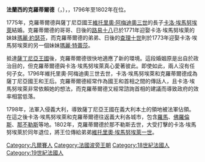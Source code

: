 {{Unreferenced|time=2021-04-12T08:57:40+00:00}}
{{Infobox royalty|consort=yes
| name         = 法蘭西的克羅蒂爾德
| succession   = 薩丁尼亞王后
| reign        = 1796年10月16日 — 1802年3月7日
| image        = Drouais - Clotilde of France - Versailles MV 3972.jpg
| full name    = Marie Adélaïde Clotilde Xavière de France
| birth_date   = {{Birth date|1759|9|23|df=y}}
| birth_place  = [[凡爾賽宮|凡爾賽宮]]
| death_date   = {{Death date and age|1802|3|7|1759|9|23|df=y}}
| death_place  = [[那不勒斯|那不勒斯]]
| burial_place = [[基艾亚圣加大肋纳堂|基艾亚圣加大肋纳堂]]
| house        = [[波旁王朝|波旁王朝]]
| father       = [[法兰西的路易_(1729年–1765年)|法國王太子路易]]
| mother       = [[萨克森的玛丽·约瑟芬_(1731年–1767年)|薩克森的瑪麗亞·約瑟法]]
| religion     = [[羅馬天主教|羅馬天主教]]
| signature    = Signature of Marie Clotilde de France, 1793.jpg
}}

'''法蘭西的克羅蒂爾德'''（{{lang-fr|Clotilde de France}}，{{bd|1759年|9月23日|1802年|3月7日|}}），{{le|薩丁尼亞王后|List of consorts of the Savoyard monarchs}}，1796年至1802年在位。

1775年，克羅蒂爾德與薩丁尼亞國王[[維托里奧·阿梅迪奧三世|維托里奧·阿梅迪奧三世]]的長子[[卡洛·埃馬努埃萊四世|卡洛·埃馬努埃萊]]結婚。克羅蒂爾德的哥哥、日後的[[路易十八|路易十八]]已於1771年迎娶卡洛·埃馬努埃萊的妹妹[[瑪麗·約瑟芬公主_(普羅旺斯伯爵夫人)|瑪麗·約瑟芬]]，而克羅蒂爾德的弟弟、日後的[[查理十世_(法蘭西)|查理十世]]則於1773年迎娶卡洛·埃馬努埃萊的另一個妹妹[[薩伏依的瑪麗亞·特蕾莎_(1756-1805)|瑪麗·特蕾莎]]。

抵達[[薩丁尼亞王國|薩丁尼亞王國]]後，克羅蒂爾德很快地適應了新的環境。這段婚姻原是出自於政治目的，但克羅蒂爾德與卡洛·埃馬努埃萊真心愛著彼此。即使如此，兩人沒有任何子女。1796年維托里奧·阿梅迪奧三世去世，卡洛·埃馬努埃萊和克羅蒂爾德成為薩丁尼亞國王和王后。克羅蒂爾德經常作為國王和首相之間的傳話人，且卡洛·埃馬努埃萊非常依賴她的想法，而克羅蒂爾德又經常諮詢首相的建議而導致政府的效率相當低落。

1798年，法軍入侵義大利，導致薩丁尼亞王國在義大利本土的領地被法軍佔領。在這之後卡洛·埃馬努埃萊和克羅蒂爾德往返義大利各城市，包含[[羅馬|羅馬]]、[[佛羅倫斯|佛羅倫斯]]、[[那不勒斯|那不勒斯]]等地。1802年，克羅蒂爾德於那不勒斯去世，大受打擊的卡洛·埃馬努埃萊於同年退位，將王位傳給弟弟[[維托里奧·埃馬努埃萊一世|維托里奧·埃馬努埃萊一世]]。

{{normdaten}}
{{DEFAULTSORT:Clotilde}}
[[Category:凡爾賽人|Category:凡爾賽人]]
[[Category:法國波旁王朝|Category:法國波旁王朝]]
[[Category:18世紀法國人|Category:18世紀法國人]]
[[Category:19世紀法國人|Category:19世紀法國人]]